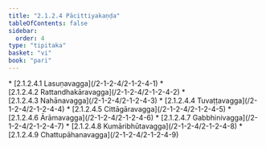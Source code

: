 ```yaml
---
title: "2.1.2.4 Pācittiyakaṇḍa"
tableOfContents: false
sidebar:
  order: 4
type: "tipitaka"
basket: "vi"
book: "pari"
---
```



<DynamicBreadcrumb />



<TableOfContents book="pari" section="2.1.2.4">
* [2.1.2.4.1 Lasuṇavagga](/2-1-2-4/2-1-2-4-1)
* [2.1.2.4.2 Rattandhakāravagga](/2-1-2-4/2-1-2-4-2)
* [2.1.2.4.3 Nahānavagga](/2-1-2-4/2-1-2-4-3)
* [2.1.2.4.4 Tuvaṭṭavagga](/2-1-2-4/2-1-2-4-4)
* [2.1.2.4.5 Cittāgāravagga](/2-1-2-4/2-1-2-4-5)
* [2.1.2.4.6 Ārāmavagga](/2-1-2-4/2-1-2-4-6)
* [2.1.2.4.7 Gabbhinivagga](/2-1-2-4/2-1-2-4-7)
* [2.1.2.4.8 Kumāribhūtavagga](/2-1-2-4/2-1-2-4-8)
* [2.1.2.4.9 Chattupāhanavagga](/2-1-2-4/2-1-2-4-9)
</TableOfContents>
